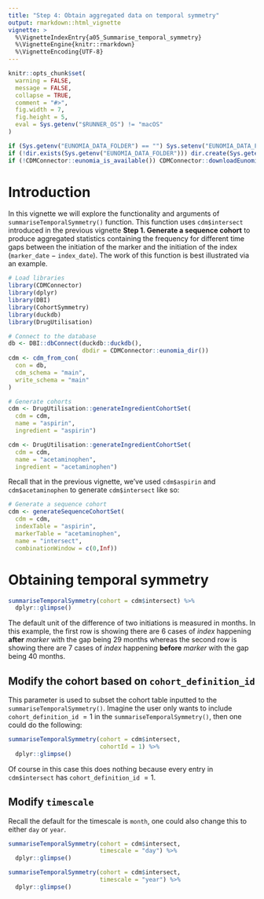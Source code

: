 ```yaml
---
title: "Step 4: Obtain aggregated data on temporal symmetry"
output: rmarkdown::html_vignette
vignette: >
  %\VignetteIndexEntry{a05_Summarise_temporal_symmetry}
  %\VignetteEngine{knitr::rmarkdown}
  %\VignetteEncoding{UTF-8}
---
```


```r
knitr::opts_chunk$set(
  warning = FALSE,
  message = FALSE,
  collapse = TRUE,
  comment = "#>",
  fig.width = 7,
  fig.height = 5,
  eval = Sys.getenv("$RUNNER_OS") != "macOS"
)
```

```r
if (Sys.getenv("EUNOMIA_DATA_FOLDER") == "") Sys.setenv("EUNOMIA_DATA_FOLDER" = tempdir())
if (!dir.exists(Sys.getenv("EUNOMIA_DATA_FOLDER"))) dir.create(Sys.getenv("EUNOMIA_DATA_FOLDER"))
if (!CDMConnector::eunomia_is_available()) CDMConnector::downloadEunomiaData()
```

# Introduction
In this vignette we will explore the functionality and arguments of `summariseTemporalSymmetry()` function. This function uses `cdm$intersect` introduced in the previous vignette **Step 1. Generate a sequence cohort** to produce aggregated statistics containing the frequency for different time gaps between the initiation of the marker and the initiation of the index (`marker_date` $-$ `index_date`). The work of this function is best illustrated via an example. 

```r
# Load libraries
library(CDMConnector)
library(dplyr)
library(DBI)
library(CohortSymmetry)
library(duckdb)
library(DrugUtilisation)

# Connect to the database
db <- DBI::dbConnect(duckdb::duckdb(), 
                     dbdir = CDMConnector::eunomia_dir())
cdm <- cdm_from_con(
  con = db,
  cdm_schema = "main",
  write_schema = "main"
)

# Generate cohorts
cdm <- DrugUtilisation::generateIngredientCohortSet(
  cdm = cdm,
  name = "aspirin",
  ingredient = "aspirin")

cdm <- DrugUtilisation::generateIngredientCohortSet(
  cdm = cdm,
  name = "acetaminophen",
  ingredient = "acetaminophen")
```

Recall that in the previous vignette, we've used `cdm$aspirin` and `cdm$acetaminophen` to generate `cdm$intersect` like so:

```r
# Generate a sequence cohort
cdm <- generateSequenceCohortSet(
  cdm = cdm,
  indexTable = "aspirin",
  markerTable = "acetaminophen",
  name = "intersect",
  combinationWindow = c(0,Inf))
```

# Obtaining temporal symmetry

```r
summariseTemporalSymmetry(cohort = cdm$intersect) %>% 
  dplyr::glimpse()
```

The default unit of the difference of two initiations is measured in months. In this example, the first row is showing there are $6$ cases of *index* happening **after** *marker* with the gap being $29$ months whereas the second row is showing there are $7$ cases of *index* happening **before** *marker* with the gap being $40$ months.

## Modify the cohort based on `cohort_definition_id`

This parameter is used to subset the cohort table inputted to the `summariseTemporalSymmetry()`. Imagine the user only wants to include `cohort_definition_id` $= 1$ in the `summariseTemporalSymmetry()`, then one could do the following:

```r
summariseTemporalSymmetry(cohort = cdm$intersect,
                          cohortId = 1) %>% 
  dplyr::glimpse()
```

Of course in this case this does nothing because every entry in `cdm$intersect` has `cohort_definition_id` $= 1$.

## Modify `timescale`

Recall the default for the timescale is `month`, one could also change this to either `day` or `year`.

```r
summariseTemporalSymmetry(cohort = cdm$intersect,
                          timescale = "day") %>% 
  dplyr::glimpse()
```

```r
summariseTemporalSymmetry(cohort = cdm$intersect,
                          timescale = "year") %>% 
  dplyr::glimpse()
```
